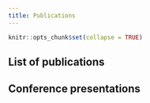 ```yaml
---
title: Publications
---
```


```r
knitr::opts_chunk$set(collapse = TRUE)
```

## List of publications

## Conference presentations
